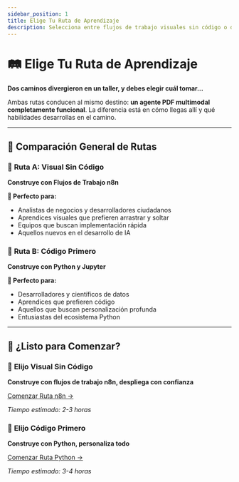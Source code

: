 ```yaml
---
sidebar_position: 1
title: Elige Tu Ruta de Aprendizaje
description: Selecciona entre flujos de trabajo visuales sin código o desarrollo con código
---
```



# 🛤️ Elige Tu Ruta de Aprendizaje

**Dos caminos divergieron en un taller, y debes elegir cuál tomar...**

Ambas rutas conducen al mismo destino: **un agente PDF multimodal completamente funcional**. La diferencia está en cómo llegas allí y qué habilidades desarrollas en el camino.

---

## 🎯 Comparación General de Rutas

<div style={{display: 'grid', gridTemplateColumns: '1fr 1fr', gap: '2rem', marginBottom: '2rem'}}>

<div style={{
  padding: '2rem', 
  border: '3px solid #00684A', 
  borderRadius: '12px', 
  background: 'linear-gradient(135deg, #f0f9ff 0%, #e0f2fe 100%)'
}}>

### 🎨 **Ruta A: Visual Sin Código**
**Construye con Flujos de Trabajo n8n**

**🎯 Perfecto para:**
- Analistas de negocios y desarrolladores ciudadanos
- Aprendices visuales que prefieren arrastrar y soltar
- Equipos que buscan implementación rápida
- Aquellos nuevos en el desarrollo de IA

</div>

<div style={{
  padding: '2rem', 
  border: '3px solid #7C3AED', 
  borderRadius: '12px', 
  background: 'linear-gradient(135deg, #fdf4ff 0%, #fae8ff 100%)'
}}>

### 🐍 **Ruta B: Código Primero**
**Construye con Python y Jupyter**

**🎯 Perfecto para:**
- Desarrolladores y científicos de datos
- Aprendices que prefieren código
- Aquellos que buscan personalización profunda
- Entusiastas del ecosistema Python

</div>

</div>

---

## 🚀 ¿Listo para Comenzar?

<div style={{display: 'grid', gridTemplateColumns: '1fr 1fr', gap: '2rem', marginTop: '3rem'}}>

<div style={{textAlign: 'center', padding: '2rem', background: '#f0f9ff', borderRadius: '12px'}}>

### 🎨 **Elijo Visual Sin Código**

**Construye con flujos de trabajo n8n, despliega con confianza**

<div style={{marginTop: '1.5rem'}}>
  <a 
    href="/docs/path-a-n8n-overview" 
    style={{
      display: 'inline-block',
      padding: '1rem 2rem',
      background: '#00684A',
      color: 'white',
      textDecoration: 'none',
      borderRadius: '8px',
      fontWeight: 'bold',
      fontSize: '1.1rem'
    }}
  >
    Comenzar Ruta n8n →
  </a>
</div>

*Tiempo estimado: 2-3 horas*

</div>

<div style={{textAlign: 'center', padding: '2rem', background: '#fdf4ff', borderRadius: '12px'}}>

### 🐍 **Elijo Código Primero**

**Construye con Python, personaliza todo**

<div style={{marginTop: '1.5rem'}}>
  <a 
    href="/docs/path-b-python-overview" 
    style={{
      display: 'inline-block',
      padding: '1rem 2rem',
      background: '#7C3AED',
      color: 'white',
      textDecoration: 'none',
      borderRadius: '8px',
      fontWeight: 'bold',
      fontSize: '1.1rem'
    }}
  >
    Comenzar Ruta Python →
  </a>
</div>

*Tiempo estimado: 3-4 horas*

</div>

</div>